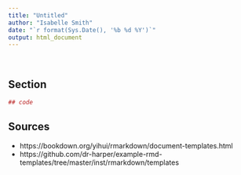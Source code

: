 ```yaml
---
title: "Untitled"
author: "Isabelle Smith"
date: "`r format(Sys.Date(), '%b %d %Y')`"
output: html_document
---
```


&nbsp;



## Section

```r

## code

```



## Sources

- https://bookdown.org/yihui/rmarkdown/document-templates.html
- https://github.com/dr-harper/example-rmd-templates/tree/master/inst/rmarkdown/templates


